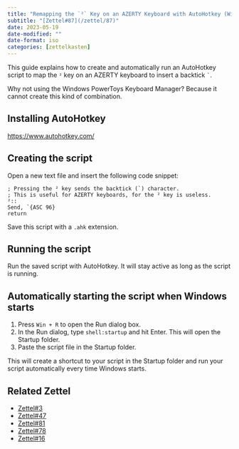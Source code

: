 ```yaml
---
title: "Remapping the `²` Key on an AZERTY Keyboard with AutoHotkey (Windows)"
subtitle: "[Zettel#87](/zettel/87)"
date: 2023-05-19
date-modified: ""
date-format: iso
categories: [zettelkasten]
---
```

This guide explains how to create and automatically run an AutoHotkey script to map the `²` key on an AZERTY keyboard to insert a backtick `` ` ``.

Why not using the Windows PowerToys Keyboard Manager? Because it cannot create this kind of combination.

## Installing AutoHotkey

<https://www.autohotkey.com/>

## Creating the script

Open a new text file and insert the following code snippet:

```ahk
; Pressing the ² key sends the backtick (`) character.
; This is useful for AZERTY keyboards, for the ² key is useless.
²::
Send, `{ASC 96}
return
```

Save this script with a `.ahk` extension.

## Running the script

Run the saved script with AutoHotkey. It will stay active as long as the script is running.

## Automatically starting the script when Windows starts

1. Press `Win + R` to open the Run dialog box.
2. In the Run dialog, type `shell:startup` and hit Enter. This will open the Startup folder.
3. Paste the script file in the Startup folder.

This will create a shortcut to your script in the Startup folder and run your script automatically every time Windows starts.

## Related Zettel

* [Zettel#3](/zettel/3)
* [Zettel#47](/zettel/47)
* [Zettel#81](/zettel/81)
* [Zettel#78](/zettel/78)
* [Zettel#16](/zettel/16)
